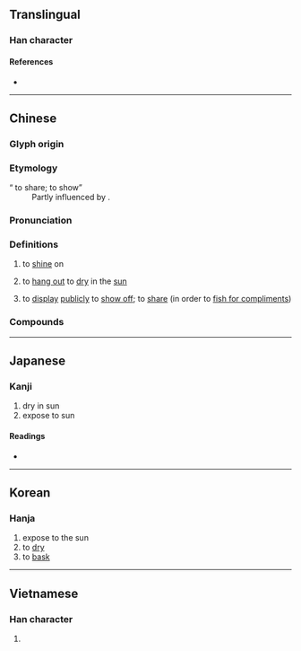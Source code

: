 {{also|晒}}
{{character info/new}}
==Translingual==

===Han character===
{{Han char|rn=72|rad=日|as=19|sn=23|four=67011|canj=AMMP|ids=⿰日麗}}

====References====
* {{Han ref|kx=0501.440|dkj=14266|dj=0872.190|hdz=21542.140|uh=66EC|ud=26348|bh=C5CE|bd=50638}}

----

==Chinese==
{{zh-forms|s=晒|t2=晒}}

===Glyph origin===
{{Han etym}}

===Etymology===
; “{{q|slang}} to share; to show”
: Partly influenced by {{psm|zh|en|share|notext=1}}.

===Pronunciation===
{{zh-pron
|m=shài
|c=saai3
|mn=sài
|w=2so,2sa
|mc=y
|oc=y
|ma=Zh-shài.ogg
|cat=v
}}

===Definitions===
{{zh-hanzi}}

# {{lb|zh|of the sun}} to [[shine]] on
# to [[hang out]] to [[dry]] in the [[sun]]
# {{lb|zh|neologism|slang}} to [[display]] [[publicly]] to [[show off]]; to [[share]] (in order to [[fish for compliments]])

===Compounds===
{{zh-der|曬黑|曬傷|曬熟|曬場|曬乾|曬暖|曬臺|曬太陽|曬圖|曬煙|曬種|曬恩愛}}

{{zh-cat|Elementary}}

----

==Japanese==

===Kanji===
{{ja-kanji|grade=|rs=日19}}

# dry in sun
# expose to sun

====Readings====
* {{ja-readings|on=[[さい]] (sai)|kun=[[さらす]] (sarasu), [[さらし]] (sarashi)}}

----

==Korean==

===Hanja===
{{ko-hanja|hangeul=[[쇄]]|eumhun=|rv=swae|mr=swae|y=sway}}

# expose to the sun
# to [[dry]]
# to [[bask]]

----

==Vietnamese==

===Han character===
{{vi-hantu|[[sái]]|rs=日19}}

# {{defn|lang=vi|sort=日19}}